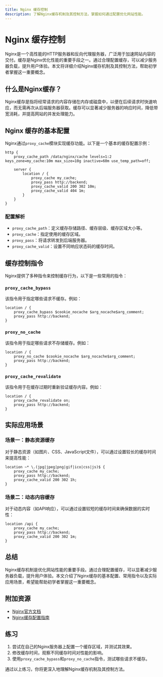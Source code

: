 ```yaml
---
title: Nginx 缓存控制
description: 了解Nginx缓存机制及其控制方法，掌握如何通过配置优化网站性能。
---
```


# Nginx 缓存控制

Nginx是一个高性能的HTTP服务器和反向代理服务器，广泛用于加速网站内容的交付。缓存是Nginx优化性能的重要手段之一。通过合理配置缓存，可以减少服务器负载，提升用户体验。本文将详细介绍Nginx缓存机制及其控制方法，帮助初学者掌握这一重要概念。

## 什么是Nginx缓存？

Nginx缓存是指将经常请求的内容存储在内存或磁盘中，以便在后续请求时快速响应，而无需再次从后端服务器获取。缓存可以显著减少服务器的响应时间，降低带宽消耗，并提高网站的并发处理能力。

## Nginx 缓存的基本配置

Nginx通过`proxy_cache`模块实现缓存功能。以下是一个基本的缓存配置示例：

```nginx
http {
    proxy_cache_path /data/nginx/cache levels=1:2 keys_zone=my_cache:10m max_size=10g inactive=60m use_temp_path=off;

    server {
        location / {
            proxy_cache my_cache;
            proxy_pass http://backend;
            proxy_cache_valid 200 302 10m;
            proxy_cache_valid 404 1m;
        }
    }
}
```

### 配置解析

- `proxy_cache_path`：定义缓存存储路径、缓存层级、缓存区域大小等。
- `proxy_cache`：指定使用的缓存区域。
- `proxy_pass`：将请求转发到后端服务器。
- `proxy_cache_valid`：设置不同响应状态码的缓存时间。

## 缓存控制指令

Nginx提供了多种指令来控制缓存行为，以下是一些常用的指令：

### `proxy_cache_bypass`

该指令用于指定哪些请求不缓存。例如：

```nginx
location / {
    proxy_cache_bypass $cookie_nocache $arg_nocache$arg_comment;
    proxy_pass http://backend;
}
```

### `proxy_no_cache`

该指令用于指定哪些请求不存储缓存。例如：

```nginx
location / {
    proxy_no_cache $cookie_nocache $arg_nocache$arg_comment;
    proxy_pass http://backend;
}
```

### `proxy_cache_revalidate`

该指令用于在缓存过期时重新验证缓存内容。例如：

```nginx
location / {
    proxy_cache_revalidate on;
    proxy_pass http://backend;
}
```

## 实际应用场景

### 场景一：静态资源缓存

对于静态资源（如图片、CSS、JavaScript文件），可以通过设置较长的缓存时间来提高性能：

```nginx
location ~* \.(jpg|jpeg|png|gif|ico|css|js)$ {
    proxy_cache my_cache;
    proxy_pass http://backend;
    proxy_cache_valid 200 302 1h;
}
```

### 场景二：动态内容缓存

对于动态内容（如API响应），可以通过设置较短的缓存时间来确保数据的实时性：

```nginx
location /api {
    proxy_cache my_cache;
    proxy_pass http://backend;
    proxy_cache_valid 200 302 1m;
}
```

## 总结

Nginx缓存机制是优化网站性能的重要手段。通过合理配置缓存，可以显著减少服务器负载，提升用户体验。本文介绍了Nginx缓存的基本配置、常用指令以及实际应用场景，希望能帮助初学者掌握这一重要概念。

## 附加资源

- [Nginx官方文档](https://nginx.org/en/docs/)
- [Nginx缓存配置指南](https://www.nginx.com/resources/wiki/start/topics/examples/caching/)

## 练习

1. 尝试在自己的Nginx服务器上配置一个缓存区域，并测试其效果。
2. 修改缓存时间，观察不同缓存时间对性能的影响。
3. 使用`proxy_cache_bypass`和`proxy_no_cache`指令，测试哪些请求不缓存。

通过以上练习，你将更深入地理解Nginx缓存机制及其控制方法。